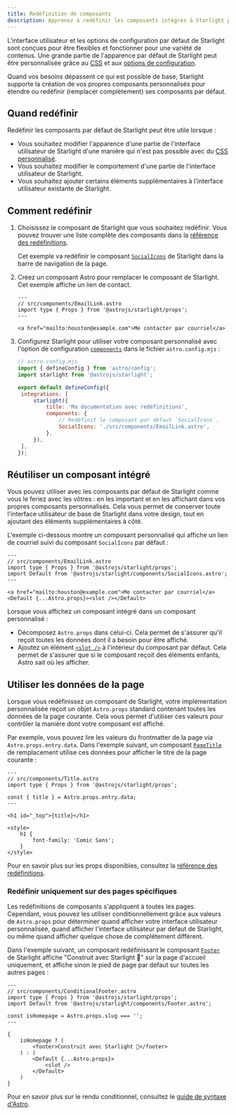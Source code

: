 ```yaml
---
title: Redéfinition de composants
description: Apprenez à redéfinir les composants intégrés à Starlight pour ajouter des éléments personnalisés à l’interface utilisateur de votre site de documentation.
---
```



L'interface utilisateur et les options de configuration par défaut de Starlight sont conçues pour être flexibles et fonctionner pour une variété de contenus. Une grande partie de l'apparence par défaut de Starlight peut être personnalisée grâce au [CSS](/fr/guides/css-and-tailwind/) et aux [options de configuration](/fr/guides/customization/).

Quand vos besoins dépassent ce qui est possible de base, Starlight supporte la création de vos propres composants personnalisés pour étendre ou redéfinir (remplacer complètement) ses composants par défaut.

## Quand redéfinir

Redéfinir les composants par défaut de Starlight peut être utile lorsque :

- Vous souhaitez modifier l'apparence d'une partie de l'interface utilisateur de Starlight d'une manière qui n'est pas possible avec du [CSS personnalisé](/fr/guides/css-and-tailwind/).
- Vous souhaitez modifier le comportement d'une partie de l'interface utilisateur de Starlight.
- Vous souhaitez ajouter certains éléments supplémentaires à l'interface utilisateur existante de Starlight.

## Comment redéfinir

<Steps>

1. Choisissez le composant de Starlight que vous souhaitez redéfinir.
   Vous pouvez trouver une liste complète des composants dans la [référence des redéfinitions](/fr/reference/overrides/).

   Cet exemple va redéfinir le composant [`SocialIcons`](/fr/reference/overrides/#socialicons) de Starlight dans la barre de navigation de la page.

2. Créez un composant Astro pour remplacer le composant de Starlight.
   Cet exemple affiche un lien de contact.

   ```astro
   ---
   // src/components/EmailLink.astro
   import type { Props } from '@astrojs/starlight/props';
   ---

   <a href="mailto:houston@example.com">Me contacter par courriel</a>
   ```

3. Configurez Starlight pour utiliser votre composant personnalisé avec l'option de configuration [`components`](/fr/reference/configuration/#components) dans le fichier `astro.config.mjs` :

   ```js {9-12}
   // astro.config.mjs
   import { defineConfig } from 'astro/config';
   import starlight from '@astrojs/starlight';

   export default defineConfig({
   	integrations: [
   		starlight({
   			title: 'Ma documentation avec redéfinitions',
   			components: {
   				// Redéfinit le composant par défaut `SocialIcons`.
   				SocialIcons: './src/components/EmailLink.astro',
   			},
   		}),
   	],
   });
   ```

</Steps>

## Réutiliser un composant intégré

Vous pouvez utiliser avec les composants par défaut de Starlight comme vous le feriez avec les vôtres : en les important et en les affichant dans vos propres composants personnalisés. Cela vous permet de conserver toute l'interface utilisateur de base de Starlight dans votre design, tout en ajoutant des éléments supplémentaires à côté.

L'exemple ci-dessous montre un composant personnalisé qui affiche un lien de courriel suivi du composant `SocialIcons` par défaut :

```astro {4,8}
---
// src/components/EmailLink.astro
import type { Props } from '@astrojs/starlight/props';
import Default from '@astrojs/starlight/components/SocialIcons.astro';
---

<a href="mailto:houston@example.com">Me contacter par courriel</a>
<Default {...Astro.props}><slot /></Default>
```

Lorsque vous affichez un composant intégré dans un composant personnalisé :

- Décomposez `Astro.props` dans celui-ci. Cela permet de s'assurer qu'il reçoit toutes les données dont il a besoin pour être affiché.
- Ajoutez un élément [`<slot />`](https://docs.astro.build/fr/core-concepts/astro-components/#les-emplacements-slots) à l'intérieur du composant par défaut. Cela permet de s'assurer que si le composant reçoit des éléments enfants, Astro sait où les afficher.

## Utiliser les données de la page

Lorsque vous redéfinissez un composant de Starlight, votre implémentation personnalisée reçoit un objet `Astro.props` standard contenant toutes les données de la page courante.
Cela vous permet d'utiliser ces valeurs pour contrôler la manière dont votre composant est affiché.

Par exemple, vous pouvez lire les valeurs du frontmatter de la page via `Astro.props.entry.data`. Dans l'exemple suivant, un composant [`PageTitle`](/fr/reference/overrides/#pagetitle) de remplacement utilise ces données pour afficher le titre de la page courante :

```astro {5} "{title}"
---
// src/components/Title.astro
import type { Props } from '@astrojs/starlight/props';

const { title } = Astro.props.entry.data;
---

<h1 id="_top">{title}</h1>

<style>
	h1 {
		font-family: 'Comic Sans';
	}
</style>
```

Pour en savoir plus sur les props disponibles, consultez la [référence des redéfinitions](/fr/reference/overrides/#props-des-composants).

### Redéfinir uniquement sur des pages spécifiques

Les redéfinitions de composants s'appliquent à toutes les pages. Cependant, vous pouvez les utiliser conditionnellement grâce aux valeurs de `Astro.props` pour déterminer quand afficher votre interface utilisateur personnalisée, quand afficher l'interface utilisateur par défaut de Starlight, ou même quand afficher quelque chose de complètement différent.

Dans l'exemple suivant, un composant redéfinissant le composant [`Footer`](/fr/reference/overrides/#footer) de Starlight affiche "Construit avec Starlight 🌟" sur la page d'accueil uniquement, et affiche sinon le pied de page par défaut sur toutes les autres pages :

```astro
---
// src/components/ConditionalFooter.astro
import type { Props } from '@astrojs/starlight/props';
import Default from '@astrojs/starlight/components/Footer.astro';

const isHomepage = Astro.props.slug === '';
---

{
	isHomepage ? (
		<footer>Construit avec Starlight 🌟</footer>
	) : (
		<Default {...Astro.props}>
			<slot />
		</Default>
	)
}
```

Pour en savoir plus sur le rendu conditionnel, consultez le [guide de syntaxe d'Astro](https://docs.astro.build/fr/core-concepts/astro-syntax/#html-dynamique).
